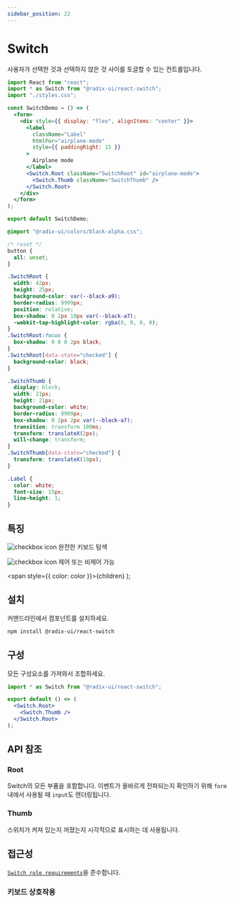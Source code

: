 ```yaml
---
sidebar_position: 22
---
```



# Switch

사용자가 선택한 것과 선택하지 않은 것 사이를 토글할 수 있는 컨트롤입니다.

<SwitchDemo />

<Tabs>
<TabItem value="js" label="index.js">

```jsx
import React from "react";
import * as Switch from "@radix-ui/react-switch";
import "./styles.css";

const SwitchDemo = () => (
  <form>
    <div style={{ display: "flex", alignItems: "center" }}>
      <label
        className="Label"
        htmlFor="airplane-mode"
        style={{ paddingRight: 15 }}
      >
        Airplane mode
      </label>
      <Switch.Root className="SwitchRoot" id="airplane-mode">
        <Switch.Thumb className="SwitchThumb" />
      </Switch.Root>
    </div>
  </form>
);

export default SwitchDemo;
```

</TabItem>
<TabItem value="css" label="styles.css">

```css
@import "@radix-ui/colors/black-alpha.css";

/* reset */
button {
  all: unset;
}

.SwitchRoot {
  width: 42px;
  height: 25px;
  background-color: var(--black-a9);
  border-radius: 9999px;
  position: relative;
  box-shadow: 0 2px 10px var(--black-a7);
  -webkit-tap-highlight-color: rgba(0, 0, 0, 0);
}
.SwitchRoot:focus {
  box-shadow: 0 0 0 2px black;
}
.SwitchRoot[data-state="checked"] {
  background-color: black;
}

.SwitchThumb {
  display: block;
  width: 21px;
  height: 21px;
  background-color: white;
  border-radius: 9999px;
  box-shadow: 0 2px 2px var(--black-a7);
  transition: transform 100ms;
  transform: translateX(2px);
  will-change: transform;
}
.SwitchThumb[data-state="checked"] {
  transform: translateX(19px);
}

.Label {
  color: white;
  font-size: 15px;
  line-height: 1;
}
```

</TabItem>
</Tabs>

## 특징

![checkbox icon](../../static/img/checkboxicon.png) 완전한 키보드 탐색

![checkbox icon](../../static/img/checkboxicon.png) 제어 또는 비제어 가능

  <span style={{ color: color }}>{children}</span>
);

## <Highlight color='#1C5AEC'>설치</Highlight>

커맨드라인에서 컴포넌트를 설치하세요.

```bash
npm install @radix-ui/react-switch
```

## <Highlight color='#1C5AEC'>구성</Highlight>

모든 구성요소를 가져와서 조합하세요.

```jsx
import * as Switch from "@radix-ui/react-switch";

export default () => (
  <Switch.Root>
    <Switch.Thumb />
  </Switch.Root>
);
```

## <Highlight color='#1C5AEC'>API 참조</Highlight>

### <Highlight color='#1C5AEC'>Root</Highlight>

Switch의 모든 부품을 포함합니다. 이벤트가 올바르게 전파되는지 확인하기 위해 `form` 내에서 사용될 때 `input`도 렌더링됩니다.

<PropTable api={switchAPI} category="root" />
<DataAttributeTable api={switchAPI} category="root" />

### <Highlight color='#1C5AEC'>Thumb</Highlight>

스위치가 켜져 있는지 꺼졌는지 시각적으로 표시하는 데 사용됩니다.

<PropTable api={switchAPI} category="thumb" />
<DataAttributeTable api={switchAPI} category="thumb" />

## <Highlight color='#1C5AEC'>접근성</Highlight>

[`Switch role requirements`](https://www.w3.org/WAI/ARIA/apg/patterns/switch/)을 준수합니다.

### <Highlight color='#1C5AEC'>키보드 상호작용</Highlight>

<KeyboardInteractionTable api={switchAPI} category="keyboardInteractions" />
